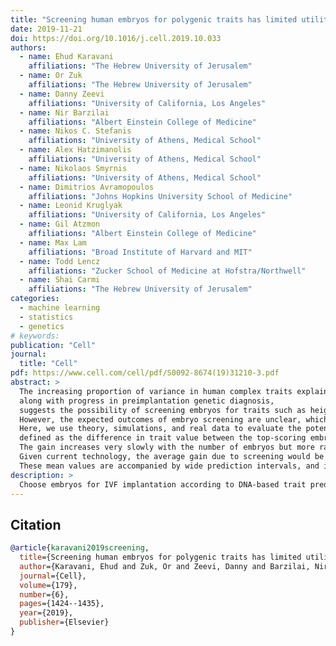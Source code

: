```yaml
---
title: "Screening human embryos for polygenic traits has limited utility"
date: 2019-11-21
doi: https://doi.org/10.1016/j.cell.2019.10.033
authors:
  - name: Ehud Karavani
    affiliations: "The Hebrew University of Jerusalem"
  - name: Or Zuk
    affiliations: "The Hebrew University of Jerusalem"
  - name: Danny Zeevi
    affiliations: "University of California, Los Angeles"
  - name: Nir Barzilai
    affiliations: "Albert Einstein College of Medicine"
  - name: Nikos C. Stefanis
    affiliations: "University of Athens, Medical School"
  - name: Alex Hatzimanolis
    affiliations: "University of Athens, Medical School"
  - name: Nikolaos Smyrnis
    affiliations: "University of Athens, Medical School"
  - name: Dimitrios Avramopoulos
    affiliations: "Johns Hopkins University School of Medicine"
  - name: Leonid Kruglyak
    affiliations: "University of California, Los Angeles"
  - name: Gil Atzmon
    affiliations: "Albert Einstein College of Medicine"
  - name: Max Lam
    affiliations: "Broad Institute of Harvard and MIT" 
  - name: Todd Lencz
    affiliations: "Zucker School of Medicine at Hofstra/Northwell"
  - name: Shai Carmi
    affiliations: "The Hebrew University of Jerusalem"
categories:
  - machine learning
  - statistics
  - genetics
# keywords: 
publication: "Cell"
journal: 
  title: "Cell"
pdf: https://www.cell.com/cell/pdf/S0092-8674(19)31210-3.pdf
abstract: >
  The increasing proportion of variance in human complex traits explained by polygenic scores, 
  along with progress in preimplantation genetic diagnosis, 
  suggests the possibility of screening embryos for traits such as height or cognitive ability. 
  However, the expected outcomes of embryo screening are unclear, which undermines discussion of associated ethical concerns. 
  Here, we use theory, simulations, and real data to evaluate the potential gain of embryo screening, 
  defined as the difference in trait value between the top-scoring embryo and the average embryo. 
  The gain increases very slowly with the number of embryos but more rapidly with the variance explained by the score. 
  Given current technology, the average gain due to screening would be ≈2.5 cm for height and ≈2.5 IQ points for cognitive ability. 
  These mean values are accompanied by wide prediction intervals, and indeed, in large nuclear families, the majority of children top-scoring for height are not the tallest.
description: >
  Choose embryos for IVF implantation according to DNA-based trait prediction models.
---
```


<!-- figures -->

## Citation
```bibtex
@article{karavani2019screening,
  title={Screening human embryos for polygenic traits has limited utility},
  author={Karavani, Ehud and Zuk, Or and Zeevi, Danny and Barzilai, Nir and Stefanis, Nikos C and Hatzimanolis, Alex and Smyrnis, Nikolaos and Avramopoulos, Dimitrios and Kruglyak, Leonid and Atzmon, Gil and others},
  journal={Cell},
  volume={179},
  number={6},
  pages={1424--1435},
  year={2019},
  publisher={Elsevier}
}
```

